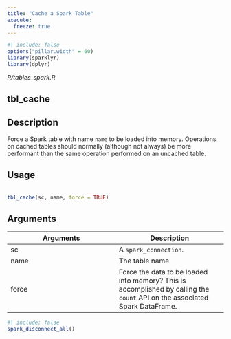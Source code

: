 ```yaml
---
title: "Cache a Spark Table"
execute:
  freeze: true
---
```


```r
#| include: false
options("pillar.width" = 60)
library(sparklyr) 
library(dplyr)
```

*R/tables_spark.R*

## tbl_cache

## Description
 Force a Spark table with name `name` to be loaded into memory. Operations on cached tables should normally (although not always) be more performant than the same operation performed on an uncached table. 


## Usage
```r
 
tbl_cache(sc, name, force = TRUE) 
```

## Arguments
|Arguments|Description|
|---|---|
| sc | A `spark_connection`. |
| name | The table name. |
| force | Force the data to be loaded into memory? This is accomplished by calling the `count` API on the associated Spark DataFrame. |








```r
#| include: false
spark_disconnect_all()
```
